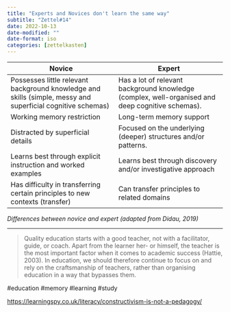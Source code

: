 ```yaml
---
title: "Experts and Novices don't learn the same way"
subtitle: "Zettel#14"
date: 2022-10-13
date-modified: ""
date-format: iso
categories: [zettelkasten]
---
```

| Novice   | Expert   |
|---|---|
| Possesses little relevant background knowledge and skills (simple, messy and superficial cognitive schemas)    | Has a lot of relevant background knowledge (complex, well-organised and deep cognitive schemas).  |
| Working memory restriction   | Long-term memory support  |
| Distracted by superficial details   | Focused on the underlying (deeper) structures and/or patterns.   |
| Learns best through explicit instruction and worked examples  | Learns best through discovery and/or investigative approach  |
| Has difficulty in transferring certain principles to new contexts (transfer)   | Can transfer principles to related domains    |

*Differences between novice and expert (adapted from Didau, 2019)*

___
> Quality education starts with a good teacher, not with a facilitator, guide, or coach. Apart from the learner her- or himself, the teacher is the most important factor when it comes to academic success (Hattie, 2003). In education, we should therefore continue to focus on and rely on the craftsmanship of teachers, rather than organising education in a way that bypasses them.

#education #memory #learning #study

<https://learningspy.co.uk/literacy/constructivism-is-not-a-pedagogy/>
